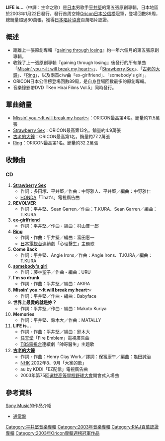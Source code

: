 {{Infobox album
| name           = LIFE is...<br/>生命之歌
| type           = [[專輯|專輯]]
| artist         = [[平井堅|平井堅]]
| cover          = kenhirai05.jpg
<!-- 未知參數 | background     = #CFDCE6 -->
| released       = 2003年1月22日
| genre          = 日本流行音樂
| label          = [[DefSTAR_Records|DefSTAR Records]]
| producer       = 
| reviews        = 
| chart_position = *週間最高順位1位（[[Oricon|Oricon]]）
*2003年年間順位10位（Oricon）
*登場回數89回
| certification  = *百萬唱片（[[日本唱片協會|日本唱片協會]]）
| prev_title     = [[Gaining_through_losing|Gaining through losing]]
| prev_year      = 2001
| next_title     = [[Ken's_Bar|Ken's Bar]]
| next_year      = 2003
| misc           = {{單曲
  | name        = LIFE is...
  | type        = 錄音室專輯
  | single1     = [[missin'_you～It_will_break_my_heart～|Missin' you ～It will break my heart～]]
  | single1date = 2002年1月30日
  | single2     = [[Strawberry_Sex|Strawberry Sex]]
  | single2date = 2002年5月22日
  | single3     = [[爺爺的古老大鐘_(平井堅單曲)|古老的大鐘]]
  | single3date = 2002年8月28日
  | single4     = [[Ring_(平井堅單曲)|Ring]]
  | single4date = 2002年11月7日
  }}
}}
'''LIFE is...'''（中譯：生命之歌）是[[日本|日本]]男歌手[[平井堅|平井堅]]的第五張原創專輯，日本地區於2003年1月22日發行。發行首周空降[[Oricon|Oricon日本公信榜]]冠軍，登場回數89周，總銷量超過80萬張，獲得[[日本唱片協會|日本唱片協會]]百萬唱片認證。

== 概述 ==
* 距離上一張原創專輯『[[gaining_through_losing|gaining through losing]]』約一年六個月的第五張原創專輯。
* 收錄了上一張原創專輯『gaining through losing』後發行的所有單曲「[[missin'_you～It_will_break_my_heart～|Missin' you ～It will break my heart～]]」、「[[Strawberry_Sex|Strawberry Sex]]」、「[[爺爺的古老大鐘_(平井堅單曲)|古老的大鐘]]」、「[[Ring_(平井堅單曲)|Ring]]」，以及兩首c/w曲「ex-girlfriend」、「somebody's girl」。
* ORICON日本公信榜登場回數89周，是自身登場回數最多的原創專輯。
* 音樂錄影帶DVD『Ken Hirai Films Vol.5』同時發行。

== 單曲銷量 ==
* [[missin'_you～It_will_break_my_heart～|Missin' you ～It will break my heart～]]：ORICON最高第4名。銷量約11.5萬張
* [[Strawberry_Sex|Strawberry Sex]]：ORICON最高第13名。銷量約4.9萬張
* [[爺爺的古老大鐘_(平井堅單曲)|古老的大鐘]]：ORICON最高第1名。銷量約77.2萬張
* [[Ring_(平井堅單曲)|Ring]]：ORICON最高第1名。銷量約32.2萬張

== 收錄曲 ==
=== CD ===
# '''[[Strawberry_Sex|Strawberry Sex]]'''
#*作詞：多田塚、平井堅／作曲：中野雅人、平井堅／編曲：中野雅仁
#*[[HONDA|HONDA]]「That's」電視廣告曲
# '''REVOLVER'''
#*作詞：平井堅、Sean Garren／作曲：T.KURA、Sean Garren／編曲：T.KURA
# '''[[Strawberry_Sex|ex-girlfriend]]'''
#*作詞：平井堅／作曲・編曲：村山普一郎
# '''[[Ring_(平井堅單曲)|Ring]]'''
#*作詞・作曲：平井堅／編曲：富田惠一
#*[[日本電視台|日本電視台]]連續劇「心理醫生」主題歌
# '''Come Back'''
#*作詞：平井堅、Angie Irons／作曲：Angie Irons、T.KURA／編曲：T.KURA
# '''[[Ring_(平井堅單曲)|somebody's girl]]'''
#*作詞：藤林聖子／作曲・編曲：URU
#'''I'm so drunk'''
#*作詞・作曲：平井堅／編曲：AKIRA
# '''[[missin'_you～It_will_break_my_heart～|Missin' you ～It will break my heart～]]'''
#*作詞：平井堅／作曲・編曲：Babyface
# '''世界上最愛的就是妳？'''
#*作詞：平井堅／作曲・編曲：Makoto Kuriya
# '''Memories'''
#*作詞：平井堅、鈴木大／作曲：MATALLY
# '''LIFE is...'''
#*作詞・作曲：平井堅／編曲：鈴木大
#*[[任天堂|任天堂]]「Fire Emblem」電視廣告曲
#*[[TBS電視台|TBS電視台]]連續劇「帥哥醫生」主題歌
# '''[[爺爺的古老大鐘_(平井堅單曲)|古老的大鐘]]'''
#*作詞・作曲：Henry Clay Work／譯詞：保富康午／編曲：龜田誠治
#*[[NHK|NHK]] 2002年8、9月「大家的歌」
#*au by KDDI「EZ配信」電視廣告曲
#*2003年第75回[[選拔高等學校野球大會|選拔高等學校野球大會]]開會式入場曲

== 參考資料 ==
{{reflist}}
[[索尼音樂娛樂|Sony Music]]的作品介紹
* [http://www.sonymusic.co.jp/Music/Arch/DF/KenHirai/DFCL-1092/index.html 通常盤] {{Wayback|url=http://www.sonymusic.co.jp/Music/Arch/DF/KenHirai/DFCL-1092/index.html |date=20200205223205 }}

{{平井堅}}

[[Category:平井堅音樂專輯|Category:平井堅音樂專輯]]
[[Category:2003年音樂專輯|Category:2003年音樂專輯]]
[[Category:RIAJ百萬認證專輯|Category:RIAJ百萬認證專輯]]
[[Category:2003年Oricon專輯週榜冠軍作品|Category:2003年Oricon專輯週榜冠軍作品]]